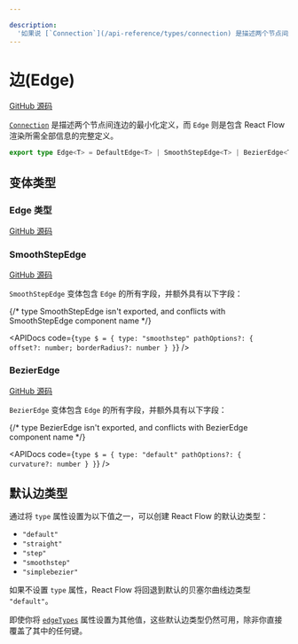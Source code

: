 ```yaml
---

description: 
  '如果说 [`Connection`](/api-reference/types/connection) 是描述两个节点间连边的最小化定义，那么 `Edge` 则是包含 React Flow 渲染所需全部信息的完整定义。'
---
```


# 边(Edge)

[GitHub 源码](https://github.com/xyflow/xyflow/blob/main/packages/react/src/types/edges.ts/#L34-L353)

[`Connection`](/api-reference/types/connection) 是描述两个节点间连边的最小化定义，而 `Edge` 则是包含 React Flow 渲染所需全部信息的完整定义。

```ts
export type Edge<T> = DefaultEdge<T> | SmoothStepEdge<T> | BezierEdge<T>;
```

## 变体类型

### Edge 类型

[GitHub 源码](https://github.com/xyflow/xyflow/blob/main/packages/react/src/types/edges.ts/#L34-L353)

<APIDocs typeName="Edge" />

### SmoothStepEdge

[GitHub 源码](https://github.com/xyflow/xyflow/blob/main/packages/react/src/types/edges.ts/#L45-L46)

`SmoothStepEdge` 变体包含 `Edge` 的所有字段，并额外具有以下字段：

{/* type SmoothStepEdge isn't exported, and conflicts with SmoothStepEdge component name */}

<APIDocs code={`
type $ = {
  type: "smoothstep"
  pathOptions?: { offset?: number; borderRadius?: number }
}
`} />

### BezierEdge

[GitHub 源码](https://github.com/xyflow/xyflow/blob/main/packages/react/src/types/edges.ts/#L52-L53)

`BezierEdge` 变体包含 `Edge` 的所有字段，并额外具有以下字段：

{/* type BezierEdge isn't exported, and conflicts with BezierEdge component name */}

<APIDocs code={`
type $ = {
  type: "default"
  pathOptions?: { curvature?: number }
}
`} />

## 默认边类型

通过将 `type` 属性设置为以下值之一，可以创建 React Flow 的默认边类型：

- `"default"`
- `"straight"`
- `"step"`
- `"smoothstep"`
- `"simplebezier"`

如果不设置 `type` 属性，React Flow 将回退到默认的贝塞尔曲线边类型 `"default"`。

即使你将 [`edgeTypes`](/api-reference/react-flow#edge-types) 属性设置为其他值，这些默认边类型仍然可用，除非你直接覆盖了其中的任何键。